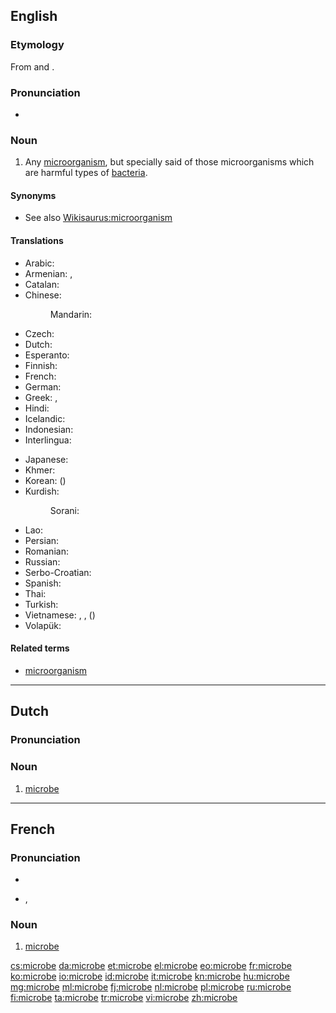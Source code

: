 ==English==

===Etymology===
From {{etyl|grc|en}} {{term|sc=polytonic|μικρός|tr=mikros||small|lang=grc}} and {{term|sc=polytonic|βίος|tr=bios||life|lang=grc}}.

===Pronunciation===
* {{audio|en-us-microbe.ogg|Audio (US)}}

===Noun===
{{en-noun}}

# {{microbiology}} Any [[microorganism]], but specially said of those microorganisms which are harmful types of [[bacteria]].

====Synonyms====
* See also [[Wikisaurus:microorganism]]

====Translations====
{{trans-top|microorganism}}
* Arabic: {{t-|ar|ميكروب|m|tr=mikrūb|sc=Arab}}
* Armenian: {{t-|hy|մանրէ|tr=manrē}}, {{t-|hy|միկրոբ|tr=mikrob}}
* Catalan: {{t-|ca|microbi|m}}
* Chinese:
*: Mandarin: {{t|cmn|微生物|tr=wéishēngwù|sc=Hani}}
* Czech: {{t-|cs|mikrob|m}}
* Dutch: {{t+|nl|microbe|m|f}}
* Esperanto: {{t-|eo|mikrobo}}
* Finnish: {{t+|fi|mikrobi}}
* French: {{t+|fr|microbe|m}}
* German: {{t-|de|Mikrobe|f}}
* Greek: {{t-|el|μικρoοργανισμός|m|tr=mikroorganismós|sc=Grek}}, {{t+|el|μικρόβιο|n|tr=mikróvio}}
* Hindi: {{t-|hi|सूक्ष्मजीव|tr=sūkṣmajīv|sc=Deva}}
* Icelandic: {{t-|is|örvera|f}}
* Indonesian: {{t+|id|mikroba}}
* Interlingua: {{t-|ia|microbio}}
{{trans-mid}}
* Japanese: {{t+|ja|微生物|tr=[[びせいぶつ]], biseibutsu}}
* Khmer: {{t-|km|អតិសុខុមប្រាណ|sc=Khmr|tr=a’te’ so’kʰom praan}}
* Korean: {{t+|ko|미생물|tr=misaengmul|sc=Kore}} ({{t+|ko|微生物|sc=Kore}})
* Kurdish:
*: Sorani: {{t+|ku|میکرۆب|sc=ku-Arab}}
* Lao: {{t+|lo|ຈຸນລະຊີບ|tr=chun la sīp|sc=Laoo}}
* Persian: {{t+|fa|میکرب|tr=mikrob}}
* Romanian: {{t+|ro|microb|m}}
* Russian: {{t+|ru|микроб|m|tr=mikrób}}
* Serbo-Croatian: {{t-|sh|mikrob|m|alt=mìkrōb}}
* Spanish: {{t+|es|microbio}}
* Thai: {{t-|th|จุลชีพ|tr=jun lá chêep|sc=Thai}}
* Turkish: {{t+|tr|mikrop}}
* Vietnamese: {{t-|vi|vi trùng}}, {{t+|vi|vi khuẩn}}, {{t-|vi|vi sinh vật}} ({{t-|vi|微生物}})
* Volapük: {{t-|vo|mikröb}}
{{trans-bottom}}

====Related terms====
* [[microorganism]]

----

==Dutch==
===Pronunciation===
{{hyphenation|mi|cro|be}}
===Noun===
{{nl-noun|f|microben|pl2=microbes|microbetje}}

# {{microbiology|lang=nl}} [[#English|microbe]]

----

==French==

===Pronunciation===
* {{audio|Fr-microbe.ogg|audio}}
* {{IPA|/mi.kʁɔb/|lang=fr}}, {{X-SAMPA|/mi.kROb/}}

===Noun===
{{fr-noun|m}}

# {{microbiology|lang=fr}} [[#English|microbe]]

[[cs:microbe]]
[[da:microbe]]
[[et:microbe]]
[[el:microbe]]
[[eo:microbe]]
[[fr:microbe]]
[[ko:microbe]]
[[io:microbe]]
[[id:microbe]]
[[it:microbe]]
[[kn:microbe]]
[[hu:microbe]]
[[mg:microbe]]
[[ml:microbe]]
[[fj:microbe]]
[[nl:microbe]]
[[pl:microbe]]
[[ru:microbe]]
[[fi:microbe]]
[[ta:microbe]]
[[tr:microbe]]
[[vi:microbe]]
[[zh:microbe]]